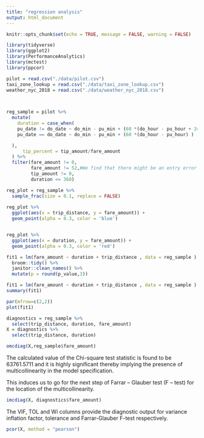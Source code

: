 ```yaml
---
title: "regression analysis"
output: html_document
---
```


```r
knitr::opts_chunk$set(echo = TRUE, message = FALSE, warning = FALSE)
```

```r
library(tidyverse)
library(ggplot2)
library(PerformanceAnalytics)
library(mctest)
library(ppcor)

pilot = read.csv("./data/pilot.csv")
taxi_zone_lookup = read.csv("./data/taxi_zone_lookup.csv")
weather_nyc_2018 = read.csv("./data/weather_nyc_2018.csv")


  
reg_sample = pilot %>% 
  mutate(
    duration = case_when(
    pu_date != do_date ~ do_min - pu_min + (60 *(do_hour - pu_hour + 24)),
    pu_date == do_date ~ do_min - pu_min + (60 *(do_hour - pu_hour) )

  ),
      tip_percent = tip_amount/fare_amount
  ) %>% 
  filter(fare_amount != 0,
         fare_amount != 52,#We find that there might be an entry error since all records that fare_amount is 52 have different distance and duration#
         tip_amount != 0,
         duration <= 360)

reg_plot = reg_sample %>% 
  sample_frac(size = 0.1, replace = FALSE)
 
reg_plot %>% 
  ggplot(aes(x = trip_distance, y = fare_amount)) +
  geom_point(alpha = 0.3, color = 'blue') 



```



```r
reg_plot %>% 
  ggplot(aes(x = duration, y = fare_amount)) +
  geom_point(alpha = 0.3, color = 'red')
```


```r
fit1 = lm(fare_amount ~ duration + trip_distance , data = reg_sample ) %>% 
  broom::tidy() %>% 
  janitor::clean_names() %>% 
  mutate(p = round(p_value,3))

fit1 = lm(fare_amount ~ duration + trip_distance , data = reg_sample ) 
summary(fit1)
```


```r
par(mfrow=c(2,2))
plot(fit1)

```

```r
diagnostics = reg_sample %>% 
  select(trip_distance, duration, fare_amount)
X = diagnostics %>% 
  select(trip_distance, duration)

omcdiag(X,reg_sample$fare_amount)
```
The calculated value of the Chi-square test statistic is found to be 63761.5711 and it is highly significant thereby implying the presence of multicollinearity in the model specification.


This induces us to go for the next step of Farrar – Glauber test (F – test) for the location of the multicollinearity.
```r
imcdiag(X, diagnostics$fare_amount)

```

The VIF, TOL and Wi columns provide the diagnostic output for variance inflation factor, tolerance and Farrar-Glauber F-test respectively. 
```r
pcor(X, method = "pearson")

```  
  






